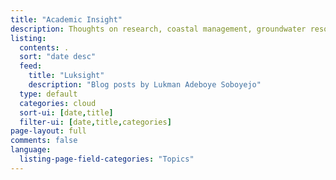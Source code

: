 ```yaml
---
title: "Academic Insight"
description: Thoughts on research, coastal management, groundwater resources, river morphology, and other distractions
listing:
  contents: .
  sort: "date desc"
  feed:
    title: "Luksight"
    description: "Blog posts by Lukman Adeboye Soboyejo"
  type: default
  categories: cloud
  sort-ui: [date,title]
  filter-ui: [date,title,categories]
page-layout: full
comments: false
language:
  listing-page-field-categories: "Topics"
---
```

